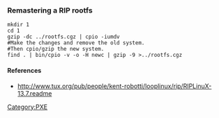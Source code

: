 === Remastering a RIP rootfs ===
 mkdir 1
 cd 1
 gzip -dc ../rootfs.cgz | cpio -iumdv
 #Make the changes and remove the old system.
 #Then cpio/gzip the new system.
 find . | bin/cpio -v -o -H newc | gzip -9 >../rootfs.cgz

==== References ====
* http://www.tux.org/pub/people/kent-robotti/looplinux/rip/RIPLinuX-13.7.readme

[[Category:PXE]]